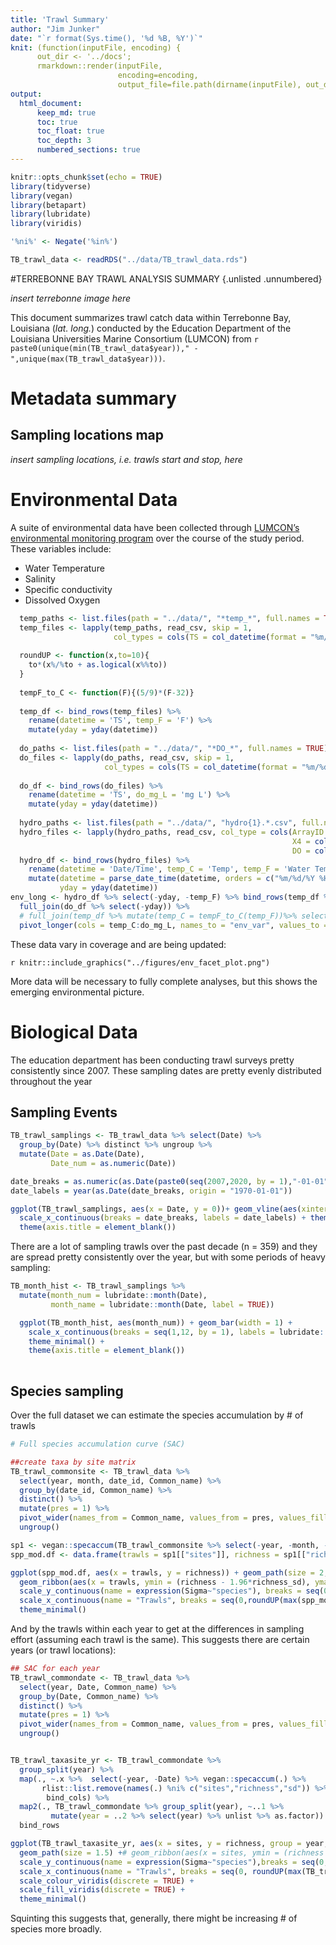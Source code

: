 ```yaml
---
title: 'Trawl Summary'
author: "Jim Junker"
date: "`r format(Sys.time(), '%d %B, %Y')`"
knit: (function(inputFile, encoding) { 
      out_dir <- '../docs';
      rmarkdown::render(inputFile,
                        encoding=encoding, 
                        output_file=file.path(dirname(inputFile), out_dir, 'trawl_summary.html')) })
output: 
  html_document:
      keep_md: true
      toc: true
      toc_float: true
      toc_depth: 3
      numbered_sections: true
---
```


```r
knitr::opts_chunk$set(echo = TRUE)
library(tidyverse)
library(vegan)
library(betapart)
library(lubridate)
library(viridis)

'%ni%' <- Negate('%in%')

TB_trawl_data <- readRDS("../data/TB_trawl_data.rds")

```

#TERREBONNE BAY TRAWL ANALYSIS SUMMARY {.unlisted .unnumbered}

*insert terrebonne image here*

This document summarizes trawl catch data within Terrebonne Bay, Louisiana (*lat. long.*) conducted by the Education Department of the Louisiana Universities Marine Consortium (LUMCON) from `r paste0(unique(min(TB_trawl_data$year))," - ",unique(max(TB_trawl_data$year)))`.

# Metadata summary

## Sampling locations map
*insert sampling locations, i.e. trawls start and stop, here*

# Environmental Data

A suite of environmental data have been collected through <a href="https://lumcon.edu/environmental-monitoring/" target="_blank">LUMCON's environmental monitoring program</a> over the course of the study period. These variables include:

- Water Temperature
- Salinity
- Specific conductivity
- Dissolved Oxygen

```r

  temp_paths <- list.files(path = "../data/", "*temp_*", full.names = TRUE)
  temp_files <- lapply(temp_paths, read_csv, skip = 1,
                       col_types = cols(TS = col_datetime(format = "%m/%d/%Y %H:%M")))
  
  roundUP <- function(x,to=10){
    to*(x%/%to + as.logical(x%%to))
  }
  
  tempF_to_C <- function(F){(5/9)*(F-32)}
  
  temp_df <- bind_rows(temp_files) %>%
    rename(datetime = 'TS', temp_F = 'F') %>%
    mutate(yday = yday(datetime))
  
  do_paths <- list.files(path = "../data/", "*DO_*", full.names = TRUE)
  do_files <- lapply(do_paths, read_csv, skip = 1,
                     col_types = cols(TS = col_datetime(format = "%m/%d/%Y %H:%M")))
  
  do_df <- bind_rows(do_files) %>%
    rename(datetime = 'TS', do_mg_L = 'mg L') %>%
    mutate(yday = yday(datetime))
  
  hydro_paths <- list.files(path = "../data/", "hydro{1}.*.csv", full.names= TRUE)
  hydro_files <- lapply(hydro_paths, read_csv, col_type = cols(ArrayID = col_skip(), Year = col_skip(), JDay= col_skip(),
                                                               X4 = col_skip(), X5 = col_skip(), X6 = col_skip(), Time = col_skip(), X8 = col_skip(), `Date/Time` = col_character(),
                                                               DO = col_skip(), Value4 = col_double(), Depth = col_skip(), `Depth feet` = col_skip()))
  hydro_df <- bind_rows(hydro_files) %>%
    rename(datetime = 'Date/Time', temp_C = 'Temp', temp_F = 'Water Temp F', spCon_uS_cm = 'Value4', sal_psu = 'Sal') %>%
    mutate(datetime = parse_date_time(datetime, orders = c("%m/%d/%Y %H:%M", "%m/%d/%y %H:%M")),
           yday = yday(datetime))
env_long <- hydro_df %>% select(-yday, -temp_F) %>% bind_rows(temp_df %>% mutate(temp_C = tempF_to_C(temp_F)) %>% select(-yday, -temp_F)) %>%
  full_join(do_df %>% select(-yday)) %>%
  # full_join(temp_df %>% mutate(temp_C = tempF_to_C(temp_F))%>% select(-yday, - temp_F), all = TRUE) %>%
  pivot_longer(cols = temp_C:do_mg_L, names_to = "env_var", values_to = "value")

```

These data vary in coverage and are being updated:

`r knitr::include_graphics("../figures/env_facet_plot.png")`

More data will be necessary to fully complete analyses, but this shows the emerging environmental picture.

# Biological Data

The education department has been conducting trawl surveys pretty consistently since 2007. These sampling dates are pretty evenly distributed throughout the year

## Sampling Events

```r

TB_trawl_samplings <- TB_trawl_data %>% select(Date) %>%
  group_by(Date) %>% distinct %>% ungroup %>%
  mutate(Date = as.Date(Date), 
         Date_num = as.numeric(Date))

date_breaks = as.numeric(as.Date(paste0(seq(2007,2020, by = 1),"-01-01")))
date_labels = year(as.Date(date_breaks, origin = "1970-01-01"))

ggplot(TB_trawl_samplings, aes(x = Date, y = 0))+ geom_vline(aes(xintercept = as.numeric(ymd(Date)))) +
  scale_x_continuous(breaks = date_breaks, labels = date_labels) + theme_minimal() +
  theme(axis.title = element_blank()) 

```

There are a lot of sampling trawls over the past decade (n = 359) and they are spread pretty consistently over the year, but with some periods of heavy sampling: 

```r


TB_month_hist <- TB_trawl_samplings %>%
  mutate(month_num = lubridate::month(Date), 
         month_name = lubridate::month(Date, label = TRUE)) 

  ggplot(TB_month_hist, aes(month_num)) + geom_bar(width = 1) +
    scale_x_continuous(breaks = seq(1,12, by = 1), labels = lubridate::month(seq(1,12,by = 1), label = TRUE)) +
    theme_minimal() +
    theme(axis.title = element_blank())
  
```

## Species sampling

Over the full dataset we can estimate the species accumulation by # of trawls

```r

# Full species accumulation curve (SAC)

##create taxa by site matrix
TB_trawl_commonsite <- TB_trawl_data %>%
  select(year, month, date_id, Common_name) %>%
  group_by(date_id, Common_name) %>%
  distinct() %>% 
  mutate(pres = 1) %>%
  pivot_wider(names_from = Common_name, values_from = pres, values_fill = list(pres = 0)) %>%
  ungroup()

sp1 <- vegan::specaccum(TB_trawl_commonsite %>% select(-year, -month, -date_id))
spp_mod.df <- data.frame(trawls = sp1[["sites"]], richness = sp1[["richness"]], richness_sd = sp1[["sd"]])

ggplot(spp_mod.df, aes(x = trawls, y = richness)) + geom_path(size = 2, colour = 'red') +
  geom_ribbon(aes(x = trawls, ymin = (richness - 1.96*richness_sd), ymax = (richness + 1.96*richness_sd)), colour = "red", fill = "red", alpha = 0.5) +
  scale_y_continuous(name = expression(Sigma~"species"), breaks = seq(0,roundUP(max(spp_mod.df$richness), to = 10), by = 10), labels = seq(0,roundUP(max(spp_mod.df$richness), to = 10), by = 10)) +
  scale_x_continuous(name = "Trawls", breaks = seq(0,roundUP(max(spp_mod.df$trawls), to = 10), by = 20)) +
  theme_minimal()

```

And by the trawls within each year to get at the differences in sampling effort (assuming each trawl is the same). This suggests there are certain years (or trawl locations):

```r
## SAC for each year
TB_trawl_commondate <- TB_trawl_data %>%
  select(year, Date, Common_name) %>%
  group_by(Date, Common_name) %>%
  distinct() %>% 
  mutate(pres = 1) %>%
  pivot_wider(names_from = Common_name, values_from = pres, values_fill = list(pres = 0)) %>%
  ungroup()


TB_trawl_taxasite_yr <- TB_trawl_commondate %>%
  group_split(year) %>%
  map(., ~.x %>%  select(-year, -Date) %>% vegan::specaccum(.) %>%
       rlist::list.remove(names(.) %ni% c("sites","richness","sd")) %>%
        bind_cols) %>% 
  map2(., TB_trawl_commondate %>% group_split(year), ~..1 %>% 
         mutate(year = ..2 %>% select(year) %>% unlist %>% as.factor)) %>%
  bind_rows

ggplot(TB_trawl_taxasite_yr, aes(x = sites, y = richness, group = year, colour = year)) +
  geom_path(size = 1.5) +# geom_ribbon(aes(x = sites, ymin = (richness - 1.96*sd), ymax = (richness + 1.96*sd), fill = year), alpha = 0.2) +
  scale_y_continuous(name = expression(Sigma~"species"),breaks = seq(0, roundUP(max(TB_trawl_taxasite_yr$richness), to = 10), by = 10), labels = seq(0, roundUP(max(TB_trawl_taxasite_yr$richness), to = 10), by = 10)) +
  scale_x_continuous(name = "Trawls", breaks = seq(0, roundUP(max(TB_trawl_taxasite_yr$sites), to = 10), by = 5)) +
  scale_colour_viridis(discrete = TRUE) + 
  scale_fill_viridis(discrete = TRUE) +
  theme_minimal()

```

Squinting this suggests that, generally, there might be increasing # of species more broadly. 